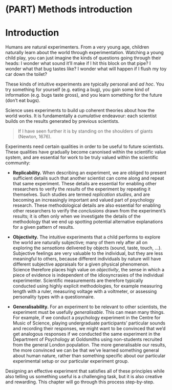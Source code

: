 # (PART) Methods introduction {.unnumbered}

# Introduction

Humans are natural experimenters. From a very young age, children naturally learn about the world through experimentation. Watching a young child play, you can just imagine the kinds of questions going through their heads: I wonder what sound it'll make if I hit this block on that pipe? I wonder what that bug tastes like? I wonder what will happen if I flush my toy car down the toilet?

These kinds of intuitive experiments are typically personal and *ad hoc*. You try something for yourself (e.g. eating a bug), you gain some kind of information (e.g. bugs taste gross), and you learn something for the future (don't eat bugs).

Science uses experiments to build up coherent theories about how the world works. It is fundamentally a *cumulative* endeavour: each scientist builds on the results generated by previous scientists.

> If I have seen further it is by standing on the shoulders of giants (Newton, 1676).

Experiments need certain qualities in order to be useful to future scientists. These qualities have gradually become canonised within the scientific value system, and are essential for work to be truly valued within the scientific community:

-   **Replicability.** When describing an experiment, we are obliged to present sufficient details such that another scientist can come along and repeat that same experiment. These details are essential for enabling other researchers to verify the *results* of the experiment by repeating it themselves. Such studies are termed *replication studies*, and are becoming an increasingly important and valued part of psychology research. These methodological details are also essential for enabling other researchers to verify the *conclusions* drawn from the experiment's results; it is often only when we investigate the details of the methodology that we end up spotting potential alternative explanations for a given pattern of results.

-   **Objectivity.** The intuitive experiments that a child performs to explore the world are naturally subjective; many of them rely after all on exploring the *sensations* delivered by objects (sound, taste, touch, ...). Subjective feelings are very valuable to the individual, but they are less meaningful to others, because different individuals by nature will have different subjective appraisals for a given physical phenomenon. Science therefore places high value on *objectivity*, the sense in which a piece of evidence is independent of the idiosyncrasies of the individual experimenter. Scientific measurements are therefore typically conducted using highly explicit methodologies, for example measuring length with a ruler, measuring voltage with a voltmeter, or assessing personality types with a questionnaire.

-   **Generalisability.** For an experiment to be relevant to other scientists, the experiment must be usefully *generalisable*. This can mean many things. For example, if we conduct a psychology experiment in the Centre for Music of Science, playing undergraduate participants' particular sounds and recording their responses, we might want to be convinced that we'd get analogous responses if we conducted the same experiment in the Department of Psychology at Goldsmiths using non-students recruited from the general London population. The more generalisable our results, the more convinced we can be that we've learned something general about human nature, rather than something specific about our particular experimental setup or our particular experiment group.

Designing an effective experiment that satisfies all of these principles while also telling us something useful is a challenging task, but it is also creative and rewarding. This chapter will go through this process step-by-step.
